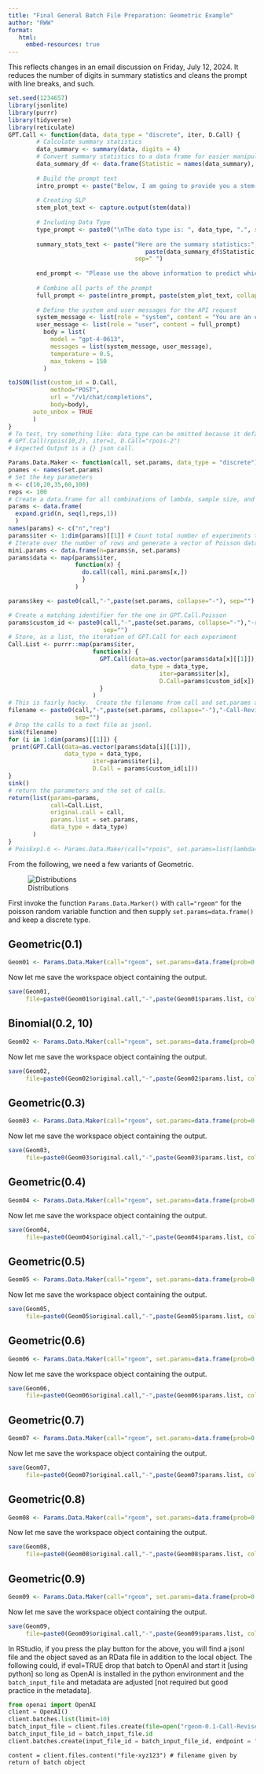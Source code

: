 ```yaml
---
title: "Final General Batch File Preparation: Geometric Example"
author: "RWW"
format: 
   html:
     embed-resources: true
---
```


This reflects changes in an email discussion on Friday, July 12, 2024.  It reduces the number of digits in summary statistics and cleans the prompt with line breaks, and such.

```r
set.seed(1234657)
library(jsonlite)
library(purrr)
library(tidyverse)
library(reticulate)
GPT.Call <- function(data, data_type = "discrete", iter, D.Call) {
        # Calculate summary statistics
        data_summary <- summary(data, digits = 4)
        # Convert summary statistics to a data frame for easier manipulation
        data_summary_df <- data.frame(Statistic = names(data_summary), Value = as.vector(data_summary))
        
        # Build the prompt text
        intro_prompt <- paste("Below, I am going to provide you a stem-and-leaf-plot of a variable and the summary statistics for that variable. I would like you to tell me which distribution you think generated the data.", sep="")
        
        # Creating SLP
        stem_plot_text <- capture.output(stem(data))
        
        # Including Data Type
        type_prompt <- paste0("\nThe data type is: ", data_type, ".", sep="")
        
        summary_stats_text <- paste("Here are the summary statistics:",
                                       paste(data_summary_df$Statistic, "=", data_summary_df$Value, collapse = "; "), type_prompt, 
                                    sep=" ")
        
        end_prompt <- "Please use the above information to predict which distribution generated the data. Please do not provide an explanation in your response. Please only state the name of the distribution in one word. Do not include the word 'distribution' following the name of the predicted distribution. Indeed, please read your response after writing it and ensure that you only provide the name of the distribution in your response."
        
        # Combine all parts of the prompt
        full_prompt <- paste(intro_prompt, paste(stem_plot_text, collapse = "\n"), summary_stats_text, end_prompt, sep="\n\n")
        
        # Define the system and user messages for the API request
        system_message <- list(role = "system", content = "You are an expert in statistics and data science.")
        user_message <- list(role = "user", content = full_prompt)
          body = list(
            model = "gpt-4-0613",
            messages = list(system_message, user_message),
            temperature = 0.5,
            max_tokens = 150
          )        

toJSON(list(custom_id = D.Call, 
            method="POST", 
            url = "/v1/chat/completions", 
            body=body), 
       auto_unbox = TRUE
       )
}
# To test, try something like: data_type can be omitted because it defaults to discrete
# GPT.Call(rpois(10,2), iter=1, D.Call="rpois-2")
# Expected Output is a {} json call.
```

```r
Params.Data.Maker <- function(call, set.params, data_type = "discrete") {
pnames <- names(set.params)
# Set the key parameters
n <- c(10,20,35,60,100)
reps <- 100
# Create a data.frame for all combinations of lambda, sample size, and repetition [of lambda sample size]
params <- data.frame(
  expand.grid(n, seq(1,reps,1))
  )
names(params) <- c("n","rep")
params$iter <- 1:dim(params)[[1]] # Count total number of experiments to pass
# Iterate over the number of rows and generate a vector of Poisson data given lambda and size; a tidy for-loop
mini.params <- data.frame(n=params$n, set.params)
params$data <- map(params$iter, 
                   function(x) { 
                     do.call(call, mini.params[x,]) 
                     }
                   )

params$key <- paste0(call,"-",paste(set.params, collapse="-"), sep="")

# Create a matching identifier for the one in GPT.Call.Poisson
params$custom_id <- paste0(call,"-",paste(set.params, collapse="-"),"-request-",params$iter, 
                           sep="")
# Store, as a list, the iteration of GPT.Call for each experiment
Call.List <- purrr::map(params$iter, 
                        function(x) {
                          GPT.Call(data=as.vector(params$data[x][[1]]),
                                   data_type = data_type,
                                           iter=params$iter[x], 
                                           D.Call=params$custom_id[x])
                          }
                        )
# This is fairly hacky.  Create the filename from call and set.params and then use a sink to capture prints of the GPT.Call function.  Because set.parms can be vector-valued, we need to collapse it.
filename <- paste0(call,"-",paste(set.params, collapse="-"),"-Call-Revised.jsonl", 
                   sep="")
# Drop the calls to a text file as jsonl.
sink(filename)
for (i in 1:dim(params)[[1]]) {
 print(GPT.Call(data=as.vector(params$data[i][[1]]), 
                data_type = data_type,
                        iter=params$iter[i], 
                        D.Call = params$custom_id[i]))  
}
sink()
# return the parameters and the set of calls.
return(list(params=params, 
            call=Call.List,
            original.call = call,
            params.list = set.params,
            data_type = data_type)
       )
}
# PoisExp1.6 <- Params.Data.Maker(call="rpois", set.params=list(lambda=1.6))
```

From the following, we need a few variants of Geometric.

![Distributions](./../../Distributions-to-Add.png) 

First invoke the function `Params.Data.Marker()` with `call="rgeom"` for the poisson random variable function and then supply `set.params=data.frame()` and keep a discrete type.

## Geometric(0.1)

```r
Geom01 <- Params.Data.Maker(call="rgeom", set.params=data.frame(prob=0.1), data_type = "discrete")
```

Now let me save the workspace object containing the output.

```r
save(Geom01, 
     file=paste0(Geom01$original.call,"-",paste(Geom01$params.list, collapse="-"),".RData", sep=""))
```

## Binomial(0.2, 10)

```r
Geom02 <- Params.Data.Maker(call="rgeom", set.params=data.frame(prob=0.2), data_type = "discrete")
```

Now let me save the workspace object containing the output.

```r
save(Geom02, 
     file=paste0(Geom02$original.call,"-",paste(Geom02$params.list, collapse="-"),".RData", sep=""))
```


## Geometric(0.3)

```r
Geom03 <- Params.Data.Maker(call="rgeom", set.params=data.frame(prob=0.3), data_type = "discrete")
```

Now let me save the workspace object containing the output.

```r
save(Geom03, 
     file=paste0(Geom03$original.call,"-",paste(Geom03$params.list, collapse="-"),".RData", sep=""))
```

## Geometric(0.4)

```r
Geom04 <- Params.Data.Maker(call="rgeom", set.params=data.frame(prob=0.4), data_type = "discrete")
```

Now let me save the workspace object containing the output.

```r
save(Geom04, 
     file=paste0(Geom04$original.call,"-",paste(Geom04$params.list, collapse="-"),".RData", sep=""))
```

## Geometric(0.5)

```r
Geom05 <- Params.Data.Maker(call="rgeom", set.params=data.frame(prob=0.5), data_type = "discrete")
```

Now let me save the workspace object containing the output.

```r
save(Geom05, 
     file=paste0(Geom05$original.call,"-",paste(Geom05$params.list, collapse="-"),".RData", sep=""))
```

## Geometric(0.6)

```r
Geom06 <- Params.Data.Maker(call="rgeom", set.params=data.frame(prob=0.6), data_type = "discrete")
```

Now let me save the workspace object containing the output.

```r
save(Geom06, 
     file=paste0(Geom06$original.call,"-",paste(Geom06$params.list, collapse="-"),".RData", sep=""))
```

## Geometric(0.7)

```r
Geom07 <- Params.Data.Maker(call="rgeom", set.params=data.frame(prob=0.7), data_type = "discrete")
```

Now let me save the workspace object containing the output.

```r
save(Geom07, 
     file=paste0(Geom07$original.call,"-",paste(Geom07$params.list, collapse="-"),".RData", sep=""))
```

## Geometric(0.8)

```r
Geom08 <- Params.Data.Maker(call="rgeom", set.params=data.frame(prob=0.8), data_type = "discrete")
```

Now let me save the workspace object containing the output.

```r
save(Geom08, 
     file=paste0(Geom08$original.call,"-",paste(Geom08$params.list, collapse="-"),".RData", sep=""))
```

## Geometric(0.9)

```r
Geom09 <- Params.Data.Maker(call="rgeom", set.params=data.frame(prob=0.9), data_type = "discrete")
```

Now let me save the workspace object containing the output.

```r
save(Geom09, 
     file=paste0(Geom09$original.call,"-",paste(Geom09$params.list, collapse="-"),".RData", sep=""))
```

In RStudio, if you press the play button for the above, you will find a jsonl file and the object saved as an RData file in addition to the local object.  The following could, if eval=TRUE drop that batch to OpenAI and start it [using python] so long as OpenAI is installed in the python environment and the `batch_input_file` and metadata are adjusted [not required but good practice in the metadata].  

```python
from openai import OpenAI
client = OpenAI()
client.batches.list(limit=10)
batch_input_file = client.files.create(file=open("rgeom-0.1-Call-Revised.jsonl", "rb"), purpose = "batch")
batch_input_file_id = batch_input_file.id
client.batches.create(input_file_id = batch_input_file_id, endpoint = "/v1/chat/completions", completion_window="24h", metadata = {"description":"geometric [0.1]"})
```

```
content = client.files.content("file-xyz123") # filename given by return of batch object
```
